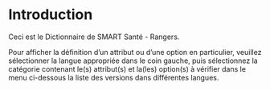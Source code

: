 # Introduction {.unnumbered}

Ceci est le Dictionnaire de SMART Santé - Rangers.

Pour afficher la définition d'un attribut ou d'une option en particulier, veuillez sélectionner la langue appropriée dans le coin gauche, puis sélectionnez la catégorie contenant le(s) attribut(s) et la(les) option(s) à vérifier dans le menu ci-dessous la liste des versions dans différentes langues.